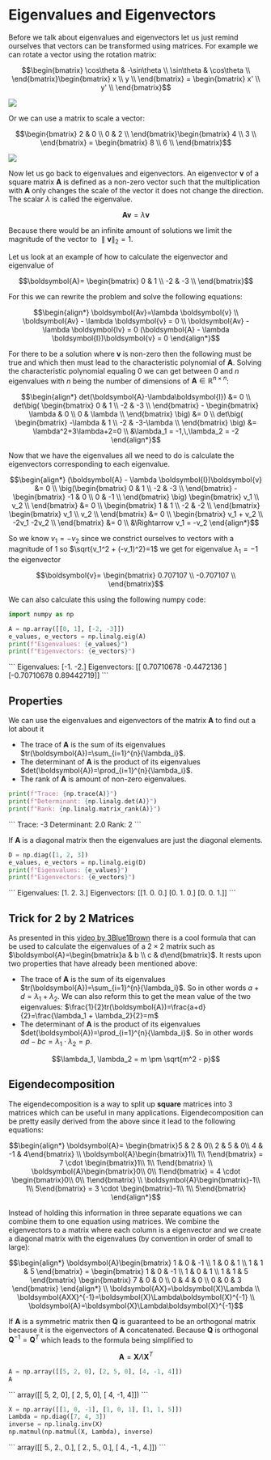 
# Eigenvalues and Eigenvectors

Before we talk about eigenvalues and eigenvectors let us just remind ourselves that vectors can be transformed using matrices. For example we can rotate a vector using the rotation matrix:

```math
\begin{bmatrix}
  \cos\theta & -\sin\theta \\
  \sin\theta &  \cos\theta \\
\end{bmatrix}\begin{bmatrix}
  x \\
  y \\
\end{bmatrix}
=
\begin{bmatrix}
  x' \\
  y' \\
\end{bmatrix}
```

<Image 
    src="/maths/vectorTransformationRotation2D.png" 
    caption="Rotating a 2D vector by the angle theta"
    width={400}
/>

Or we can use a matrix to scale a vector:

```math
\begin{bmatrix}
  2 & 0 \\
  0 & 2 \\
\end{bmatrix}\begin{bmatrix}
  4 \\
  3 \\
\end{bmatrix}
=
\begin{bmatrix}
  8 \\
  6 \\
\end{bmatrix}
```

<Image 
    src="/maths/vectorTransformationScaling2D.png" 
    caption="Scaling a 2D vector, in this case doubling its length"
    width={300}
/>

Now let us go back to eigenvalues and eigenvectors. An eigenvector $\boldsymbol{v}$ of a square matrix $\boldsymbol{A}$ is defined as a non-zero vector such that the multiplication with $\boldsymbol{A}$ only changes the scale of the vector it does not change the direction. The scalar $\lambda$ is called the eigenvalue.

```math
\boldsymbol{Av}=\lambda \boldsymbol{v}
```

Because there would be an infinite amount of solutions we limit the magnitude of the vector to $\parallel\boldsymbol{v}\parallel_2=1$.

Let us look at an example of how to calculate the eigenvector and eigenvalue of

```math
\boldsymbol{A}=
\begin{bmatrix}
  0 & 1 \\
  -2 & -3 \\
\end{bmatrix}
```

For this we can rewrite the problem and solve the following equations:

```math
\begin{align*}
\boldsymbol{Av}=\lambda \boldsymbol{v} \\
\boldsymbol{Av} - \lambda \boldsymbol{v} = 0 \\
\boldsymbol{Av} - \lambda \boldsymbol{Iv} = 0
(\boldsymbol{A} - \lambda \boldsymbol{I})\boldsymbol{v} = 0
\end{align*}
```

For there to be a solution where $\boldsymbol{v}$ is non-zero then the following must be true and which then must lead to the characteristic polynomial of $\boldsymbol{A}$. Solving the characteristic polynomial equaling 0 we can get between 0 and $n$ eigenvalues with $n$ being the number of dimensions of $\boldsymbol{A} \in \mathbb{R}^{n \times n}$:

```math
\begin{align*}
det(\boldsymbol{A}-\lambda\boldsymbol{I}) &= 0 \\
det\big(
    \begin{bmatrix}
      0 & 1 \\
      -2 & -3 \\
    \end{bmatrix}
    - \begin{bmatrix}
      \lambda & 0 \\
      0 & \lambda \\
    \end{bmatrix}
\big) &= 0 \\
det\big(
    \begin{bmatrix}
      -\lambda & 1 \\
      -2 & -3-\lambda \\
    \end{bmatrix}
\big) &= \lambda^2+3\lambda+2=0 \\
&\lambda_1 = -1,\,\lambda_2 = -2
\end{align*}
```

Now that we have the eigenvalues all we need to do is calculate the eigenvectors corresponding to each eigenvalue.

```math
\begin{align*}
(\boldsymbol{A} - \lambda \boldsymbol{I})\boldsymbol{v} &= 0 \\
\big(\begin{bmatrix}
      0 & 1 \\
      -2 & -3 \\
\end{bmatrix}
- \begin{bmatrix}
      -1 & 0 \\
      0 & -1 \\
\end{bmatrix} \big)
\begin{bmatrix}
      v_1 \\
      v_2 \\
\end{bmatrix} &= 0 \\
\begin{bmatrix}
      1 & 1 \\
      -2 & -2 \\
\end{bmatrix}
\begin{bmatrix}
      v_1 \\
      v_2 \\
\end{bmatrix} &= 0 \\
\begin{bmatrix}
      v_1 + v_2 \\
      -2v_1 -2v_2 \\
\end{bmatrix} &= 0 \\
&\Rightarrow v_1 = -v_2
\end{align*}
```

So we know $v_1 = -v_2$ since we constrict ourselves to vectors with a magnitude of 1 so $\sqrt{v_1^2 + (-v_1)^2}=1$ we get for eigenvalue $\lambda_1=-1$ the eigenvector

```math
\boldsymbol{v}=
\begin{bmatrix}
      0.707107 \\
      -0.707107 \\
\end{bmatrix}
```

We can also calculate this using the following numpy code:


```python
import numpy as np

A = np.array([[0, 1], [-2, -3]])
e_values, e_vectors = np.linalg.eig(A)
print(f"Eigenvalues: {e_values}")
print(f"Eigenvectors: {e_vectors}")
```
<div className="code-output-wrapper">
```
    Eigenvalues: [-1. -2.]
    Eigenvectors: [[ 0.70710678 -0.4472136 ]
     [-0.70710678  0.89442719]]
```
</div>

## Properties

We can use the eigenvalues and eigenvectors of the matrix $\boldsymbol{A}$ to find out a lot about it

- The trace of $\boldsymbol{A}$ is the sum of its eigenvalues $tr(\boldsymbol{A})=\sum_{i=1}^{n}{\lambda_i}$.
- The determinant of $\boldsymbol{A}$ is the product of its eigenvalues $det(\boldsymbol{A})=\prod_{i=1}^{n}{\lambda_i}$.
- The rank of $\boldsymbol{A}$ is amount of non-zero eigenvalues.



```python
print(f"Trace: {np.trace(A)}")
print(f"Determinant: {np.linalg.det(A)}")
print(f"Rank: {np.linalg.matrix_rank(A)}")
```
<div className="code-output-wrapper">
```
    Trace: -3
    Determinant: 2.0
    Rank: 2
```
</div>

If $\boldsymbol{A}$ is a diagonal matrix then the eigenvalues are just the diagonal elements.



```python
D = np.diag([1, 2, 3])
e_values, e_vectors = np.linalg.eig(D)
print(f"Eigenvalues: {e_values}")
print(f"Eigenvectors: {e_vectors}")
```
<div className="code-output-wrapper">
```
    Eigenvalues: [1. 2. 3.]
    Eigenvectors: [[1. 0. 0.]
     [0. 1. 0.]
     [0. 0. 1.]]
```
</div>

## Trick for 2 by 2 Matrices

As presented in this [video by 3Blue1Brown](https://www.youtube.com/watch?v=e50Bj7jn9IQ) there is a cool formula that can be used to calculate the eigenvalues of a $2 \times 2$ matrix such as $\boldsymbol{A}=\begin{bmatrix}a & b \\ c & d\end{bmatrix}$. It rests upon two properties that have already been mentioned above:

- The trace of $\boldsymbol{A}$ is the sum of its eigenvalues $tr(\boldsymbol{A})=\sum_{i=1}^{n}{\lambda_i}$. So in other words $a + d = \lambda_1 + \lambda_2$. We can also reform this to get the mean value of the two eigenvalues: $\frac{1}{2}tr(\boldsymbol{A})=\frac{a+d}{2}=\frac{\lambda_1 + \lambda_2}{2}=m$
- The determinant of $\boldsymbol{A}$ is the product of its eigenvalues $det(\boldsymbol{A})=\prod_{i=1}^{n}{\lambda_i}$. So in other words $ad - bc = \lambda_1 \cdot \lambda_2 = p$.

```math
\lambda_1, \lambda_2 = m \pm \sqrt{m^2 - p}
```

## Eigendecomposition

The eigendecomposition is a way to split up **square** matrices into 3 matrices which can be useful in many applications. Eigendecomposition can be pretty easily derived from the above since it lead to the following equations:

```math
\begin{align*}
    \boldsymbol{A}= \begin{bmatrix}5 & 2 & 0\\ 2 & 5 & 0\\ 4 & -1 & 4\end{bmatrix} \\
    \boldsymbol{A}\begin{bmatrix}1\\ 1\\ 1\end{bmatrix} = 7 \cdot \begin{bmatrix}1\\ 1\\ 1\end{bmatrix} \\
    \boldsymbol{A}\begin{bmatrix}0\\ 0\\ 1\end{bmatrix} = 4 \cdot \begin{bmatrix}0\\ 0\\ 1\end{bmatrix} \\
    \boldsymbol{A}\begin{bmatrix}-1\\ 1\\ 5\end{bmatrix} = 3 \cdot \begin{bmatrix}-1\\ 1\\ 5\end{bmatrix}
\end{align*}
```

Instead of holding this information in three separate equations we can combine them to one equation using matrices. We combine the eigenvectors to a matrix where each column is a eigenvector and we create a diagonal matrix with the eigenvalues (by convention in order of small to large):

```math
\begin{align*}
    \boldsymbol{A}\begin{bmatrix}
        1 & 0 & -1 \\
        1 & 0 & 1 \\
        1 & 1 & 5
    \end{bmatrix}
    = \begin{bmatrix}
         1 & 0 & -1 \\
        1 & 0 & 1 \\
        1 & 1 & 5
    \end{bmatrix}
    \begin{bmatrix}
        7 & 0 & 0 \\
        0 & 4 & 0 \\
        0 & 0 & 3
    \end{bmatrix}
\end{align*} \\
\boldsymbol{AX}=\boldsymbol{X}\Lambda \\
\boldsymbol{AXX}^{-1}=\boldsymbol{X}\Lambda\boldsymbol{X}^{-1} \\
\boldsymbol{A}=\boldsymbol{X}\Lambda\boldsymbol{X}^{-1}
```

If $\boldsymbol{A}$ is a symmetric matrix then $\boldsymbol{Q}$ is guaranteed to be an orthogonal matrix because it is the eigenvectors of $\boldsymbol{A}$ concatenated. Because $\boldsymbol{Q}$ is orthogonal $\boldsymbol{Q}^{-1} = \boldsymbol{Q}^T$ which leads to the formula being simplified to 

```math
\boldsymbol{A}=\boldsymbol{X}\Lambda\boldsymbol{X}^T
```


```python
A = np.array([[5, 2, 0], [2, 5, 0], [4, -1, 4]])
A
```
<div className="code-output-wrapper">
```
    array([[ 5,  2,  0],
           [ 2,  5,  0],
           [ 4, -1,  4]])
```
</div>


```python
X = np.array([[1, 0, -1], [1, 0, 1], [1, 1, 5]])
Lambda = np.diag([7, 4, 3])
inverse = np.linalg.inv(X)
np.matmul(np.matmul(X, Lambda), inverse)
```
<div className="code-output-wrapper">
```
    array([[ 5.,  2.,  0.],
           [ 2.,  5.,  0.],
           [ 4., -1.,  4.]])
```
</div>
